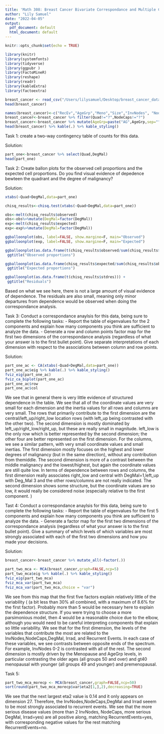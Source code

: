```yaml
---
title: 'Math 308: Breast Cancer Bivariate Correspondance and Multiple Correspondance Analysis'
author: "Lily Samuel"
date: "2022-04-05"
output:
  pdf_document: default
  html_document: default
---
```


```r
knitr::opts_chunk$set(echo = TRUE)
```

```r
library(knitr)
library(systemfonts)
library(tidyverse)
library(ggpubr )
library(FactoMineR)
library(reshape)
library(readr)
library(kableExtra)
library(factoextra)

breast_cancer <- read_csv("/Users/lilysamuel/Desktop/breast_cancer_data.csv")
head(breast_cancer)

names(breast_cancer)<-c("RecEv","AgeGrp","Meno","Size","InvNodes", "NodeCaps","DegMal","Side","Quad","Irrad")
breast_cancer<-breast_cancer %>% filter(Quad!="?",NodeCaps!="?")
breast_cancer<-breast_cancer %>% mutate(AgeGrp=paste("AG",AgeGrp,sep=""),InvNodes=paste("IN",InvNodes,sep=""))
head(breast_cancer) %>% kable(.) %>% kable_styling()
```
Task 1: 
create a two-way contingency table of counts for this data.

Solution:
```r
part_one<-breast_cancer %>% select(Quad,DegMal)
head(part_one)
```

Task 2:
Create ballon plots for the observed cell proportions and the expected cell proportions. Do
you find visual evidence of depedence bewteen the quadrant and the degree of malignancy? 

Solution:
```r
xtabs(~Quad+DegMal,data=part_one)
```

```r
chisq_results<-chisq.test(xtabs(~Quad+DegMal,data=part_one))

obs<-melt(chisq_results$observed)
obs<-obs%>%mutate(DegMal=factor(DegMal))
exp<-melt(chisq_results$expected)
exp<-exp%>%mutate(DegMal=factor(DegMal))

ggballoonplot(obs, label=FALSE, show.margine=F, main="Observed")
ggballoonplot(exp, label=FALSE, show.margine=F, main="Expected")

ggballoonplot(as.data.frame(t(chisq_results$observed/sum(chisq_results$observed)))) +
 ggtitle("Observed proportions")

ggballoonplot(as.data.frame(chisq_results$expected/sum(chisq_results$observed))) +
 ggtitle("Expected proportions")

ggballoonplot(as.data.frame(t(chisq_results$stdres))) +
 ggtitle("Residuals")
```
Based on what we see here, there is not a large amount of visual evidence of dependence. 
The residuals are also small, meaning only minor departures from dependence 
would be observed when doing the correspondance analysis.

Task 3:
Conduct a correspondance anaylsis for this data, being sure to complete the following
tasks:
  - Report the table of eigenvalues for the 2 components and explain how many components you
      think are sufficient to analyze the data.
  - Generate a row and column points factor map for the first two dimensions of the correspondance
      analysis (regardless of what your answer is to the first bullet point). Give separate interpretations
      of each dimension with respect to the associations between column and row points.

Solution:

```r
part_one_ac <- CA(xtabs(~Quad+DegMal,data=part_one))
part_one_ac$eig %>% kable(.) %>% kable_styling()
fviz_eig(part_one_ac)
fviz_ca_biplot(part_one_ac)
part_one_ac$row
part_one_ac$col
```
We see that in general there is very little evidence of structured dependence in the table. We see that all of the
coordinate values are very small for each dimension and the inertia values for all rows and columns are very
small. The rows that primarily contribute to the first dimension are the central/left_up/right_low location rows
(with left_up being contrasted with the other two). The second dimension is mostly dominated by
left_up/right_low/right_up, but these are really small in magnitude. left_low is the only row which is better
represented by the second dimension; the other four are better represented on the first dimension.
For the columns, we see a similar pattern, with very small coordinate values and small inertias. The first
dimension mostly focuses on the highest and lower degrees of malignancy (but in the same direction), without
any contribution from themiddle. The second dimension is more of a contrast between the middle malignancy
and the lowest/highest, but again the coordinate values are still quite low.
In terms of dependence between rows and columns, the first dimension really associates right_low and central
with DegMal=1,left_up with Deg_Mal 3 and the other rows/columns are not really indicated. The second
dimension shows some structure, but the coordinate values are so low, it would really be considered noise
(especially relative to the first component. )

Tast 4:
Conduct a correspondance anaylsis for this data, being sure to complete the following
tasks:
    - Report the table of eigenvalues for the first 5 components and explain how many components
      you think are sufficient to analyze the data.
    - Generate a factor map for the first two dimensions of the correspondance analysis (regardless of
        what your answer is to the first bullet point). Give a summary of which levels of which variables
        are most strongly associated with each of the first two dimensions and how you made your decisions.

Solution:

```r
breast_cancer<-breast_cancer %>% mutate_all(~factor(.))
```

```r
part_two_mca <- MCA(breast_cancer,graph=FALSE,ncp=5)
part_two_mca$eig %>% kable(.) %>% kable_styling()
fviz_eig(part_two_mca)
fviz_mca_var(part_two_mca)
fviz_mca_var(part_two_mca,choice = "var")
```
We see from this map that the first five factors explain relatively little of the variability ( (a bit less than 30% all
combined, with a maximum of 8.6% for the first factor). Probably more than 5 would be necessary here to
explain the dependence structure. If you were trying to choose a more parsimonious model, then 4 would be a
reasonable choice due to the elbow, although you would need to be careful interpreting components that
explain so little variability.
We see that for the first dimension, the levels of the variables that contribute the most are related to the
InvNodes,NodeCaps,DegMal, Irrad, and Recurrent Events. In each case of these variables, we see contrasts
between opposite ends of the spectrum. For example, InvNodes 0-2 is contrasted with all of the rest. The
second dimension is mostly driven by the Menopause and AgeGrp levels, in particular contrasting the older
ages (all groups 50 and over) and gt40 menopausal with younger (all groups 49 and younger) and
premenopausal.

Task 5:

```r
part_two_mca_morecp <- MCA(breast_cancer,graph=FALSE,ncp=50)
sort(round(part_two_mca_morecp$var$eta2[1,],2),decreasing=TRUE)
```
We see that the next largest eta2 value is 0.14 and it only appears on dimension 27. Therefore, the
InvNodes,NodeCaps,DegMal and Irrad seeem to be most strongly associated to recurrent events. We see that
the more serious disease values (more than 2 InvNodes, NodeCaps, more serious DegMal, Irrad=yes) are all
positive along, matching RecurrentEvents=yes, with corresponding negative values for the rest matching
RecurrentEvents=no.









